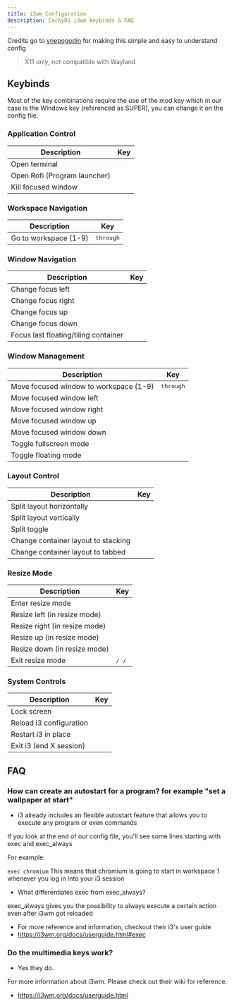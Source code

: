 ```yaml
---
title: i3wm Configuration
description: CachyOS i3wm keybinds & FAQ
---
```



Credits go to [vnepogodin](https://github.com/vnepogodin) for making this simple and easy to understand config

> X11 only, not compatible with Wayland

## Keybinds

Most of the key combinations require the use of the mod key which in our case is the Windows key (referenced as SUPER), you can change it on the config file.

### Application Control

| Description | Key |
|-------------|-----|
| Open terminal | <Kbd linux="Super+Return" /> |
| Open Rofi (Program launcher) | <Kbd linux="Control+Space" /> |
| Kill focused window | <Kbd linux="Super+Q" /> |

### Workspace Navigation

| Description | Key |
|-------------|-----|
| Go to workspace (1-9) | <Kbd linux="Super+1" /> through <Kbd linux="Super+9" /> |

### Window Navigation

| Description | Key |
|-------------|-----|
| Change focus left | <Kbd linux="Super+ArrowLeft" /> |
| Change focus right | <Kbd linux="Super+ArrowRight" /> |
| Change focus up | <Kbd linux="Super+ArrowUp" /> |
| Change focus down | <Kbd linux="Super+ArrowDown" /> |
| Focus last floating/tiling container | <Kbd linux="Super+Space" /> |

### Window Management

| Description | Key |
|-------------|-----|
| Move focused window to workspace (1-9) | <Kbd linux="Super+Shift+1" /> through <Kbd linux="Super+Shift+9" /> |
| Move focused window left | <Kbd linux="Super+Shift+ArrowLeft" /> |
| Move focused window right | <Kbd linux="Super+Shift+ArrowRight" /> |
| Move focused window up | <Kbd linux="Super+Shift+ArrowUp" /> |
| Move focused window down | <Kbd linux="Super+Shift+ArrowDown" /> |
| Toggle fullscreen mode | <Kbd linux="Super+F" /> |
| Toggle floating mode | <Kbd linux="Super+Shift+Space" /> |

### Layout Control

| Description | Key |
|-------------|-----|
| Split layout horizontally | <Kbd linux="Super+H" /> |
| Split layout vertically | <Kbd linux="Super+V" /> |
| Split toggle | <Kbd linux="Super+T" /> |
| Change container layout to stacking | <Kbd linux="Super+S" /> |
| Change container layout to tabbed | <Kbd linux="Super+W" /> |

### Resize Mode

| Description | Key |
|-------------|-----|
| Enter resize mode | <Kbd linux="Super+R" /> |
| Resize left (in resize mode) | <Kbd linux="ArrowLeft" /> |
| Resize right (in resize mode) | <Kbd linux="ArrowRight" /> |
| Resize up (in resize mode) | <Kbd linux="ArrowUp" /> |
| Resize down (in resize mode) | <Kbd linux="ArrowDown" /> |
| Exit resize mode | <Kbd linux="Return" /> / <Kbd linux="Escape" /> / <Kbd linux="Super+R" /> |

### System Controls

| Description | Key |
|-------------|-----|
| Lock screen | <Kbd linux="Super+L" /> |
| Reload i3 configuration | <Kbd linux="Super+Shift+C" /> |
| Restart i3 in place | <Kbd linux="Super+Shift+R" /> |
| Exit i3 (end X session) | <Kbd linux="Super+Shift+E" /> |
## FAQ

### How can create an autostart for a program? for example "set a wallpaper at start"

* i3 already includes an flexible autostart feature that allows you to execute any program or even commands

If you look at the end of our config file, you'll see some lines starting with exec and exec_always

For example:

```exec chromium```
This means that chromium is going to start in workspace 1 whenever you log in into your i3 session

* What differentiates exec from exec_always?

exec_always gives you the possibility to always execute a certain action even after i3wm got reloaded

* For more reference and information, checkout their i3's user guide
* https://i3wm.org/docs/userguide.html#exec

### Do the multimedia keys work?

* Yes they do.

For more information about i3wm. Please check out their wiki for reference.

* https://i3wm.org/docs/userguide.html
